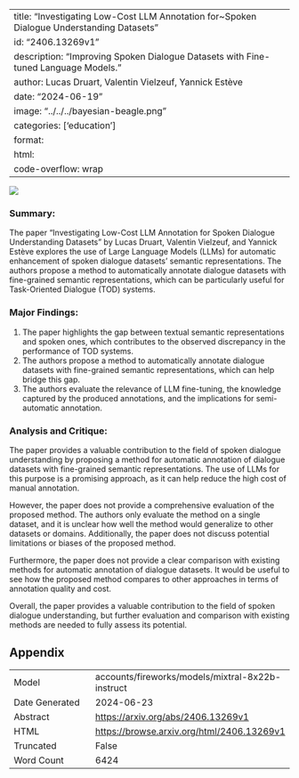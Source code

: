 
---
title: "Investigating Low-Cost LLM Annotation for~Spoken Dialogue Understanding Datasets"
id: "2406.13269v1"
description: "Improving Spoken Dialogue Datasets with Fine-tuned Language Models."
author: Lucas Druart, Valentin Vielzeuf, Yannick Estève
date: "2024-06-19"
image: "../../../bayesian-beagle.png"
categories: ['education']
format:
  html:
    code-overflow: wrap
---

![](../../../bayesian-beagle.png)

### Summary:

The paper "Investigating Low-Cost LLM Annotation for Spoken Dialogue Understanding Datasets" by Lucas Druart, Valentin Vielzeuf, and Yannick Estève explores the use of Large Language Models (LLMs) for automatic enhancement of spoken dialogue datasets' semantic representations. The authors propose a method to automatically annotate dialogue datasets with fine-grained semantic representations, which can be particularly useful for Task-Oriented Dialogue (TOD) systems.

### Major Findings:

1. The paper highlights the gap between textual semantic representations and spoken ones, which contributes to the observed discrepancy in the performance of TOD systems.
2. The authors propose a method to automatically annotate dialogue datasets with fine-grained semantic representations, which can help bridge this gap.
3. The authors evaluate the relevance of LLM fine-tuning, the knowledge captured by the produced annotations, and the implications for semi-automatic annotation.

### Analysis and Critique:

The paper provides a valuable contribution to the field of spoken dialogue understanding by proposing a method for automatic annotation of dialogue datasets with fine-grained semantic representations. The use of LLMs for this purpose is a promising approach, as it can help reduce the high cost of manual annotation.

However, the paper does not provide a comprehensive evaluation of the proposed method. The authors only evaluate the method on a single dataset, and it is unclear how well the method would generalize to other datasets or domains. Additionally, the paper does not discuss potential limitations or biases of the proposed method.

Furthermore, the paper does not provide a clear comparison with existing methods for automatic annotation of dialogue datasets. It would be useful to see how the proposed method compares to other approaches in terms of annotation quality and cost.

Overall, the paper provides a valuable contribution to the field of spoken dialogue understanding, but further evaluation and comparison with existing methods are needed to fully assess its potential.

## Appendix

|          |          |
|----------|----------|
| Model     | accounts/fireworks/models/mixtral-8x22b-instruct       |
| Date Generated     | 2024-06-23       |
| Abstract | [https://arxiv.org/abs/2406.13269v1](https://arxiv.org/abs/2406.13269v1)        |
| HTML     | [https://browse.arxiv.org/html/2406.13269v1](https://browse.arxiv.org/html/2406.13269v1)       |
| Truncated       | False       |
| Word Count       | 6424       |